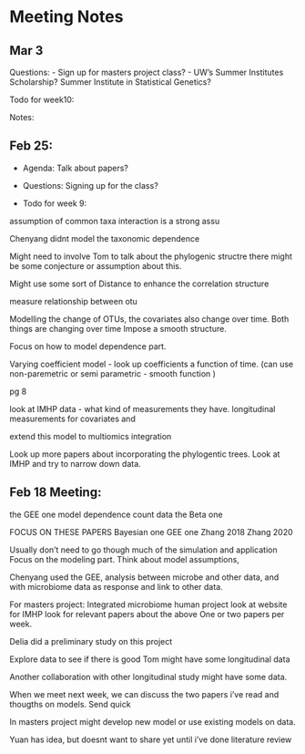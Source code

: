# Meeting Notes

## Mar 3

Questions:
 - Sign up for masters project class?
 - UW’s Summer Institutes Scholarship? Summer Institute in Statistical Genetics?


Todo for week10:


Notes:





## Feb 25:

 - Agenda:
Talk about papers?

 - Questions:
Signing up for the class?

 - Todo for week 9:

assumption of common taxa interaction is a strong assu

Chenyang didnt model the taxonomic dependence




Might need to involve Tom to talk about the phylogenic structre
there might be some conjecture or assumption about this.


Might use some sort of Distance to enhance the correlation structure



measure relationship between otu

Modelling the change of OTUs, the covariates also change over time.
Both things are changing over time
Impose a smooth structure.


Focus on how to model dependence part.

Varying coefficient model - look up
coefficients a function of time. (can use non-paremetric or semi parametric - smooth function )



pg 8


look at IMHP data - what kind of measurements they have.
longitudinal measurements for covariates and



extend this model to multiomics integration

Look up more papers about incorporating the phylogentic trees.
Look at IMHP and try to narrow down data.














## Feb 18 Meeting:
the GEE one model dependence  count data
the Beta one



FOCUS ON THESE PAPERS
Bayesian one
GEE one
Zhang 2018
Zhang 2020

Usually don't need to go though much of the simulation and application
Focus on the modeling part.
Think about model assumptions,



Chenyang used the GEE,
analysis between microbe and other data, and with microbiome data as response and link to other data.

For masters project:
Integrated microbiome human project
look at website for IMHP
look for relevant papers about the above
One or two papers per week.


Delia did a preliminary study on this project

Explore data to see if there is good
Tom might have some longitudinal data

Another collaboration with other longitudinal study might have some data.


When we meet next week, we can discuss the two papers i've read and thougths on models.
Send quick

In masters project might develop new model or use existing models on data.

Yuan has idea, but doesnt want to share yet until i've done literature review
